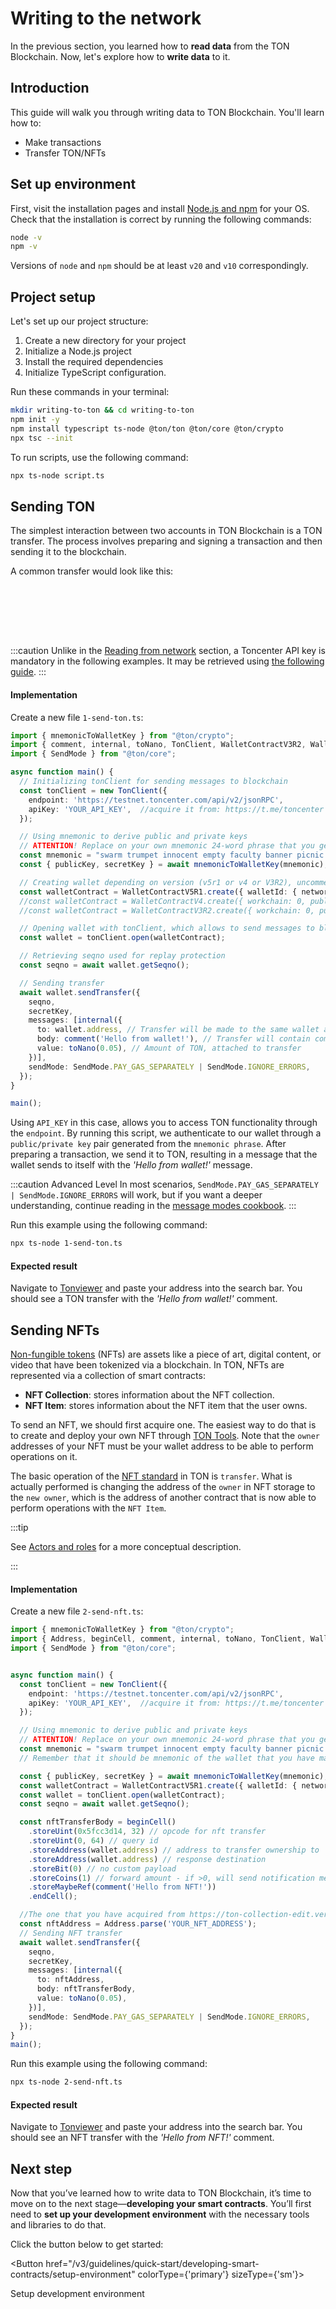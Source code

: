 
# Writing to the network

In the previous section, you learned how to **read data** from the TON Blockchain. Now, let's explore how to **write data** to it.

## Introduction

This guide will walk you through writing data to TON Blockchain. You'll learn how to:
- Make transactions
- Transfer TON/NFTs

## Set up environment

First, visit the installation pages and install [Node.js and npm](https://nodejs.org/en/download/) for your OS. Check that the installation is correct by running the following commands:

```bash
node -v
npm -v
```

Versions of `node` and `npm` should be at least `v20` and `v10` correspondingly.

## Project setup

Let's set up our project structure:

1. Create a new directory for your project
2. Initialize a Node.js project
3. Install the required dependencies
4. Initialize TypeScript configuration.

Run these commands in your terminal:

```bash
mkdir writing-to-ton && cd writing-to-ton
npm init -y
npm install typescript ts-node @ton/ton @ton/core @ton/crypto
npx tsc --init
```

To run scripts, use the following command:

```bash
npx ts-node script.ts
```

## Sending TON

The simplest interaction between two accounts in TON Blockchain is a TON transfer. The process involves preparing and signing a transaction and then sending it to the blockchain.

A common transfer would look like this:

<br></br>
<div class="text--center">
  <ThemedImage
    alt=""
    sources={{
      light: '/img/docs/ecosystem-messages-layout/ecosystem_messages_layout_1.svg?raw=true',
      dark: '/img/docs/ecosystem-messages-layout/ecosystem_messages_layout_1_dark.svg?raw=true',
    }}
  />
</div>
<br></br>

:::caution
Unlike in the [Reading from network](/v3/guidelines/quick-start/blockchain-interaction/reading-from-network) section, a Toncenter API key is mandatory in the following examples. It may be retrieved using [the following guide](/v3/guidelines/dapps/apis-sdks/api-keys).
:::

#### Implementation

Create a new file `1-send-ton.ts`:

```typescript title="1-send-ton.ts"
import { mnemonicToWalletKey } from "@ton/crypto";
import { comment, internal, toNano, TonClient, WalletContractV3R2, WalletContractV4, WalletContractV5R1 } from "@ton/ton";
import { SendMode } from "@ton/core";

async function main() {
  // Initializing tonClient for sending messages to blockchain
  const tonClient = new TonClient({
    endpoint: 'https://testnet.toncenter.com/api/v2/jsonRPC',
    apiKey: 'YOUR_API_KEY',  //acquire it from: https://t.me/toncenter
  });

  // Using mnemonic to derive public and private keys
  // ATTENTION! Replace on your own mnemonic 24-word phrase that you get from wallet app!
  const mnemonic = "swarm trumpet innocent empty faculty banner picnic unique major taste cigar slogan health neither diary monster jar scale multiply result biology champion genuine outside".split(' ');
  const { publicKey, secretKey } = await mnemonicToWalletKey(mnemonic);

  // Creating wallet depending on version (v5r1 or v4 or V3R2), uncomment which version do you have
  const walletContract = WalletContractV5R1.create({ walletId: { networkGlobalId: -3 }, publicKey }); // networkGlobalId: -3 for Testnet, -239 for Mainnet
  //const walletContract = WalletContractV4.create({ workchain: 0, publicKey });
  //const walletContract = WalletContractV3R2.create({ workchain: 0, publicKey });

  // Opening wallet with tonClient, which allows to send messages to blockchain
  const wallet = tonClient.open(walletContract);

  // Retrieving seqno used for replay protection
  const seqno = await wallet.getSeqno();

  // Sending transfer
  await wallet.sendTransfer({
    seqno,
    secretKey,
    messages: [internal({
      to: wallet.address, // Transfer will be made to the same wallet address
      body: comment('Hello from wallet!'), // Transfer will contain comment
      value: toNano(0.05), // Amount of TON, attached to transfer
    })],
    sendMode: SendMode.PAY_GAS_SEPARATELY | SendMode.IGNORE_ERRORS,
  });
}

main();
```

Using `API_KEY` in this case, allows you to access TON functionality through the `endpoint`. By running this script, we authenticate to our wallet through a `public/private key` pair generated from the `mnemonic phrase`. After preparing a transaction, we send it to TON, resulting in a message that the wallet sends to itself with the *'Hello from wallet!'* message.

:::caution Advanced Level
In most scenarios, `SendMode.PAY_GAS_SEPARATELY | SendMode.IGNORE_ERRORS` will work, but if you want a deeper understanding, continue reading in the [message modes cookbook](/v3/documentation/smart-contracts/message-management/message-modes-cookbook/).
:::


Run this example using the following command:

```bash
npx ts-node 1-send-ton.ts
```

#### Expected result

Navigate to [Tonviewer](https://testnet.tonviewer.com/) and paste your address into the search bar. You should see a TON transfer with the *'Hello from wallet!'* comment.

## Sending NFTs

[Non-fungible tokens](/v3/guidelines/dapps/asset-processing/nft-processing/nfts/) (NFTs) are assets like a piece of art, digital content, or video that have been tokenized via a blockchain. In TON, NFTs are represented via a collection of smart contracts:
- **NFT Collection**: stores information about the NFT collection.
- **NFT Item**: stores information about the NFT item that the user owns.

To send an NFT, we should first acquire one. The easiest way to do that is to create and deploy your own NFT through [TON Tools](https://ton-collection-edit.vercel.app/deploy-nft-single). Note that the `owner` addresses of your NFT must be your wallet address to be able to perform operations on it.

The basic operation of the [NFT standard](https://github.com/ton-blockchain/TEPs/blob/master/text/0062-nft-standard.md) in TON is `transfer`. What is actually performed is changing the address of the `owner` in NFT storage to the `new owner`, which is the address of another contract that is now able to perform operations with the `NFT Item`.

:::tip

See [Actors and roles](/v3/guidelines/quick-start/developing-smart-contracts/func-tolk-folder/processing-messages#actors-and-roles) for a more conceptual description.

:::

#### Implementation

Create a new file `2-send-nft.ts`:

```typescript title="2-send-nft.ts"
import { mnemonicToWalletKey } from "@ton/crypto";
import { Address, beginCell, comment, internal, toNano, TonClient, WalletContractV5R1 } from "@ton/ton";
import { SendMode } from "@ton/core";


async function main() {
  const tonClient = new TonClient({
    endpoint: 'https://testnet.toncenter.com/api/v2/jsonRPC',
    apiKey: 'YOUR_API_KEY',  //acquire it from: https://t.me/toncenter
  });

  // Using mnemonic to derive public and private keys
  // ATTENTION! Replace on your own mnemonic 24-word phrase that you get from wallet app!
  const mnemonic = "swarm trumpet innocent empty faculty banner picnic unique major taste cigar slogan health neither diary monster jar scale multiply result biology champion genuine outside".split(' ');
  // Remember that it should be mnemonic of the wallet that you have made an owner of NFT

  const { publicKey, secretKey } = await mnemonicToWalletKey(mnemonic);
  const walletContract = WalletContractV5R1.create({ walletId: { networkGlobalId: -3 }, publicKey });
  const wallet = tonClient.open(walletContract);
  const seqno = await wallet.getSeqno();

  const nftTransferBody = beginCell()
    .storeUint(0x5fcc3d14, 32) // opcode for nft transfer
    .storeUint(0, 64) // query id
    .storeAddress(wallet.address) // address to transfer ownership to
    .storeAddress(wallet.address) // response destination
    .storeBit(0) // no custom payload
    .storeCoins(1) // forward amount - if >0, will send notification message
    .storeMaybeRef(comment('Hello from NFT!'))
    .endCell();

  //The one that you have acquired from https://ton-collection-edit.vercel.app/deploy-nft-single
  const nftAddress = Address.parse('YOUR_NFT_ADDRESS'); 
  // Sending NFT transfer
  await wallet.sendTransfer({
    seqno,
    secretKey,
    messages: [internal({
      to: nftAddress,
      body: nftTransferBody,
      value: toNano(0.05),
    })],
    sendMode: SendMode.PAY_GAS_SEPARATELY | SendMode.IGNORE_ERRORS,
  });
}
main();
```

Run this example using the following command:

```bash
npx ts-node 2-send-nft.ts
```

#### Expected result

Navigate to [Tonviewer](https://testnet.tonviewer.com/) and paste your address into the search bar. You should see an NFT transfer with the *'Hello from NFT!'* comment.

## Next step

Now that you’ve learned how to write data to TON Blockchain, it’s time to move on to the next stage—**developing your smart contracts**. You’ll first need to **set up your development environment** with the necessary tools and libraries to do that.

Click the button below to get started:

<Button href="/v3/guidelines/quick-start/developing-smart-contracts/setup-environment" colorType={'primary'} sizeType={'sm'}>

  Setup development environment

</Button>

<Feedback />
